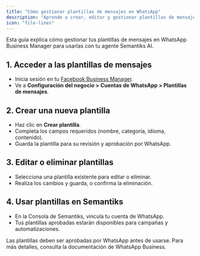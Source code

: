 ```yaml
---
title: "Cómo gestionar plantillas de mensajes en WhatsApp"
description: "Aprende a crear, editar y gestionar plantillas de mensajes en WhatsApp Business Manager."
icon: "file-lines"
---
```


Esta guía explica cómo gestionar tus plantillas de mensajes en WhatsApp Business Manager para usarlas con tu agente Semantiks AI.

## 1. Acceder a las plantillas de mensajes
- Inicia sesión en tu [Facebook Business Manager](https://business.facebook.com/).
- Ve a **Configuración del negocio > Cuentas de WhatsApp > Plantillas de mensajes**.

## 2. Crear una nueva plantilla
- Haz clic en **Crear plantilla**.
- Completa los campos requeridos (nombre, categoría, idioma, contenido).
- Guarda la plantilla para su revisión y aprobación por WhatsApp.

## 3. Editar o eliminar plantillas
- Selecciona una plantilla existente para editar o eliminar.
- Realiza los cambios y guarda, o confirma la eliminación.

## 4. Usar plantillas en Semantiks
- En la Consola de Semantiks, vincula tu cuenta de WhatsApp.
- Tus plantillas aprobadas estarán disponibles para campañas y automatizaciones.

<Note>
Las plantillas deben ser aprobadas por WhatsApp antes de usarse. Para más detalles, consulta la documentación de WhatsApp Business.
</Note>
